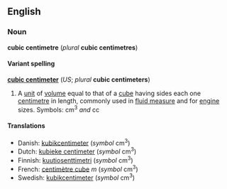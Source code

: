 <!--

**** If you edit this page, please make corresponding edits to "cubic centimeter" to keep these two pages in synch. ****

-->


==English==
===Noun===
'''cubic centimetre''' (''plural'' '''cubic centimetres''')

====Variant spelling====
'''[[cubic centimeter]]''' (''US''; ''plural'' '''cubic centimeters''')

#A [[unit]] of [[volume]] equal to that of a [[cube]] having sides each one [[centimetre]] in length, commonly used in [[fluid measure]] and for [[engine]] sizes.  Symbols: cm<sup>3</sup> ''and'' cc

====Translations====
*Danish: [[kubikcentimeter]] (''symbol'' cm<sup>3</sup>)
*Dutch: [[kubieke centimeter]] (''symbol'' cm<sup>3</sup>)
*Finnish: [[kuutiosenttimetri]] (''symbol'' cm<sup>3</sup>)
*French: [[centimètre cube]] ''m'' (''symbol'' cm<sup>3</sup>)
*Swedish: [[kubikcentimeter]] (''symbol'' cm<sup>3</sup>)
<!--
{{msg:Measurement_Units}}
-->

<!--

**** If you edit this page, please make corresponding edits to "cubic centimeter" to keep these two pages in synch. ****

-->